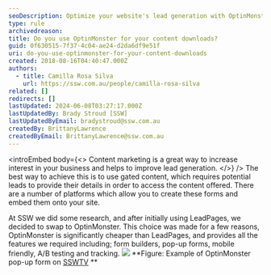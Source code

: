 ```yaml
---
seoDescription: Optimize your website's lead generation with OptinMonster, a feature-rich platform for creating gated content and pop-up forms.
type: rule
archivedreason:
title: Do you use OptinMonster for your content downloads?
guid: 0f630515-7f37-4c04-ae24-d2da6df9e51f
uri: do-you-use-optinmonster-for-your-content-downloads
created: 2018-08-16T04:40:47.000Z
authors:
  - title: Camilla Rosa Silva
    url: https://ssw.com.au/people/camilla-rosa-silva
related: []
redirects: []
lastUpdated: 2024-06-08T03:27:17.000Z
lastUpdatedBy: Brady Stroud [SSW]
lastUpdatedByEmail: bradystroud@ssw.com.au
createdBy: BrittanyLawrence
createdByEmail: BrittanyLawrence@ssw.com.au
---
```


<introEmbed
  body={<>
Content marketing is a great way to increase interest in your business and helps to improve lead generation.
  </>}
/>
The best way to achieve this is to use gated content, which requires potential leads to provide their details in order to access the content offered. There are a number of platforms which allow you to create these forms and embed them onto your site.

At SSW we did some research, and after initially using LeadPages, we decided to swap to OptinMonster. This choice was made for a few reasons, OptinMonster is significantly cheaper than LeadPages, and provides all the features we required including; form builders, pop-up forms, mobile friendly, A/B testing and tracking.
![](/uploads/rules/do-you-use-optinmonster-for-your-content-downloads/example-OptinMonster.png) **Figure: Example of OptinMonster pop-up form on [SSWTV](https://tv.ssw.com/)
**
